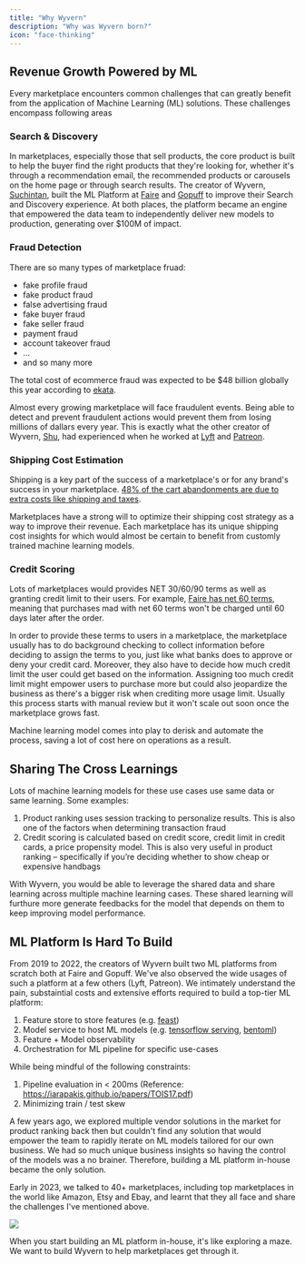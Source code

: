 ```yaml
---
title: "Why Wyvern"
description: "Why was Wyvern born?"
icon: "face-thinking"
---
```


## Revenue Growth Powered by ML

Every marketplace encounters common challenges that can greatly benefit from the application of Machine Learning (ML) solutions. These challenges encompass following areas

### Search & Discovery

In marketplaces, especially those that sell products, the core product is built to help the buyer find the right products that they're looking for, whether it's through a recommendation email, the recommended products or carousels on the home page or through search results. The creator of Wyvern, [Suchintan](https://www.linkedin.com/in/suchintansingh/), built the ML Platform at [Faire](https://www.faire.com/) and [Gopuff](https://www.gopuff.com/) to improve their Search and Discovery experience. At both places, the platform became an engine that empowered the data team to independently deliver new models to production, generating over \$100M of impact.

### Fraud Detection

There are so many types of marketplace fruad:

- fake profile fraud
- fake product fraud
- false advertising fraud
- fake buyer fraud
- fake seller fraud
- payment fraud
- account takeover fraud
- ...
- and so many more

The total cost of ecommerce fraud was expected to be \$48 billion globally this year according to [ekata](https://ekata.com/blog/ecommerce-fraud-trends-and-statistics-merchants-need-to-know-in-2023).

Almost every growing marketplace will face fraudulent events. Being able to detect and prevent fraudulent actions would prevent them from losing millions of dallars every year. This is exactly what the other creator of Wyvern, [Shu](https://www.linkedin.com/in/shuchang-zheng-76784958/), had experienced when he worked at [Lyft](https://www.lyft.com/) and [Patreon](https://www.patreon.com/).

### Shipping Cost Estimation

Shipping is a key part of the success of a marketplace's or for any brand's success in your marketplace. [48% of the cart abandonments are due to extra costs like shipping and taxes](https://www.printful.com/blog/ecommerce-shipping-pricing).

Marketplaces have a strong will to optimize their shipping cost strategy as a way to improve their revenue. Each marketplace has its unique shipping cost insights for which would almost be certain to benefit from customly trained machine learning models.

### Credit Scoring

Lots of marketplaces would provides NET 30/60/90 terms as well as granting credit limit to their users. For example, [Faire has net 60 terms](https://www.faire.com/net-terms), meaning that purchases mad with net 60 terms won't be charged until 60 days later after the order.

In order to provide these terms to users in a marketplace, the marketplace usually has to do background checking to collect information before deciding to assign the terms to you, just like what banks does to approve or deny your credit card. Moreover, they also have to decide how much credit limit the user could get based on the information. Assigning too much credit limit might empower users to purchase more but could also jeopardize the business as there's a bigger risk when crediting more usage limit. Usually this process starts with manual review but it won't scale out soon once the marketplace grows fast.

Machine learning model comes into play to derisk and automate the process, saving a lot of cost here on operations as a result.

## Sharing The Cross Learnings

Lots of machine learning models for these use cases use same data or same learning. Some examples:

1. Product ranking uses session tracking to personalize results. This is also one of the factors when determining transaction fraud
2. Credit scoring is calculated based on credit score, credit limit in credit cards, a price propensity model. This is also very useful in product ranking – specifically if you’re deciding whether to show cheap or expensive handbags

With Wyvern, you would be able to leverage the shared data and share learning across multiple machine learning cases. These shared learning will furthure more generate feedbacks for the model that depends on them to keep improving model performance.

## ML Platform Is Hard To Build

From 2019 to 2022, the creators of Wyvern built two ML platforms from scratch both at Faire and Gopuff. We've also observed the wide usages of such a platform at a few others (Lyft, Patreon). We intimately understand the pain, substaintial costs and extensive efforts required to build a top-tier ML platform:

1. Feature store to store features (e.g. [feast](https://feast.dev/))
2. Model service to host ML models (e.g. [tensorflow serving](https://www.tensorflow.org/tfx/guide/serving), [bentoml](https://github.com/bentoml/BentoML))
3. Feature + Model observability
4. Orchestration for ML pipeline for specific use-cases

While being mindful of the following constraints:

1. Pipeline evaluation in < 200ms (Reference: https://iarapakis.github.io/papers/TOIS17.pdf)
2. Minimizing train / test skew

A few years ago, we explored multiple vendor solutions in the market for product ranking back then but couldn't find any solution that would empower the team to rapidly iterate on ML models tailored for our own business. We had so much unique business insights so having the control of the models was a no brainer. Therefore, building a ML platform in-house became the only solution.

Early in 2023, we talked to 40+ marketplaces, including top marketplaces in the world like Amazon, Etsy and Ebay, and learnt that they all face and share the challenges I've mentioned above.

<Frame>
  <img
    class="w-full h-full"
    src="https://media.giphy.com/media/zyqgoGEalDVu0/giphy.gif"
  />
</Frame>

When you start building an ML platform in-house, it's like exploring a maze. We want to build Wyvern to help marketplaces get through it.
